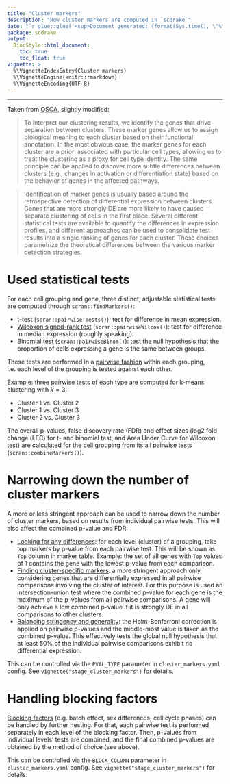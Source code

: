 ```yaml
---
title: "Cluster markers"
description: "How cluster markers are computed in `scdrake`"
date: "`r glue::glue('<sup>Document generated: {format(Sys.time(), \"%Y-%m-%d %H:%M:%S %Z%z</sup>\")}')`"
package: scdrake
output:
  BiocStyle::html_document:
    toc: true
    toc_float: true
vignette: >
  %\VignetteIndexEntry{Cluster markers}
  %\VignetteEngine{knitr::rmarkdown}
  %\VignetteEncoding{UTF-8}  
---
```


***

Taken from [OSCA](https://bioconductor.org/books/3.15/OSCA.basic/marker-detection.html), slightly modified:

> To interpret our clustering results, we identify the genes that drive separation between clusters.
> These marker genes allow us to assign biological meaning to each cluster based on their functional annotation.
> In the most obvious case, the marker genes for each cluster are a priori associated with particular cell types,
> allowing us to treat the clustering as a proxy for cell type identity. The same principle can be applied to discover
> more subtle differences between clusters (e.g., changes in activation or differentiation state) based on the behavior
> of genes in the affected pathways.

> Identification of marker genes is usually based around the retrospective detection of differential expression
> between clusters. Genes that are more strongly DE are more likely to have caused separate clustering of cells
> in the first place. Several different statistical tests are available to quantify the differences in expression
> profiles, and different approaches can be used to consolidate test results into a single ranking of genes for
> each cluster. These choices parametrize the theoretical differences between the various marker detection strategies.

# Used statistical tests

For each cell grouping and gene, three distinct, adjustable statistical tests are computed through `scran::findMarkers()`:

- t-test (`scran::pairwiseTTests()`): test for difference in mean expression.
- [Wilcoxon signed-rank test](https://en.wikipedia.org/wiki/Wilcoxon_signed-rank_test)
  (`scran::pairwiseWilcox()`): test for difference in median expression (roughly speaking).
- Binomial test (`scran::pairwiseBinom()`):
  test the null hypothesis that the proportion of cells expressing a gene is the same between groups.

These tests are performed in a
[pairwise fashion](https://bioconductor.org/books/3.15/OSCA.basic/marker-detection.html#scoring-markers-by-pairwise-comparisons)
within each grouping, i.e. each level of the grouping is tested against each other.

Example: three pairwise tests of each type are computed for k-means clustering with $k = 3$:

- Cluster 1 vs. Cluster 2
- Cluster 1 vs. Cluster 3
- Cluster 2 vs. Cluster 3

The overall p-values, false discovery rate (FDR) and effect sizes
(log2 fold change (LFC) for t- and binomial test, and Area Under Curve for Wilcoxon test)
are calculated for the cell grouping from its all pairwise tests (`scran::combineMarkers()`).

# Narrowing down the number of cluster markers

A more or less stringent approach can be used to narrow down the number of cluster markers,
based on results from individual pairwise tests. This will also affect the combined p-value and FDR:

- [Looking for any differences](https://bioconductor.org/books/3.12/OSCA/marker-detection.html#looking-for-any-differences):
  for each level (cluster) of a grouping, take top markers by p-value from each pairwise test. This will be shown
  as `Top` column in marker table. Example: the set of all genes with `Top` values of 1 contains the gene with
  the lowest p-value from each comparison.
- [Finding cluster-specific markers](https://bioconductor.org/books/3.12/OSCA/marker-detection.html#finding-cluster-specific-markers):
  a more stringent approach only considering genes that are differentially expressed in all pairwise comparisons
  involving the cluster of interest. For this purpose is used an intersection-union test where the combined
  p-value for each gene is the maximum of the p-values from all pairwise comparisons.
  A gene will only achieve a low combined p-value if it is strongly DE in all comparisons to other clusters.
- [Balancing stringency and generality](https://bioconductor.org/books/3.12/OSCA/marker-detection.html#balancing-stringency-and-generality):
  the Holm-Bonferroni correction is applied on pairwise p-values and the middle-most value is taken as the combined
  p-value. This effectively tests the global null hypothesis that at least 50% of the individual pairwise comparisons
  exhibit no differential expression.

This can be controlled via the `PVAL_TYPE` parameter in `cluster_markers.yaml` config.
See `vignette("stage_cluster_markers")` for details.

# Handling blocking factors

[Blocking factors](https://bioconductor.org/books/3.12/OSCA/marker-detection.html#marker-batch)
(e.g. batch effect, sex differences, cell cycle phases) can be handled by further nesting.
For that, each pairwise test is performed separately in each level of the blocking factor.
Then, p-values from individual levels' tests are combined, and the final combined p-values are obtained by
the method of choice (see above).

This can be controlled via the `BLOCK_COLUMN` parameter in `cluster_markers.yaml` config.
See `vignette("stage_cluster_markers")` for details.
